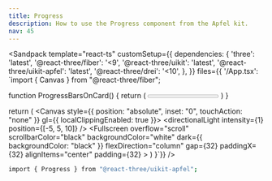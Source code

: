 ```yaml
---
title: Progress
description: How to use the Progress component from the Apfel kit.
nav: 45
---
```


<Sandpack
  template="react-ts"
  customSetup={{
    dependencies: {
      'three': 'latest',
      '@react-three/fiber': '<9',
      '@react-three/uikit': 'latest',
      '@react-three/uikit-apfel': 'latest',
      '@react-three/drei': '<10',
    },
  }}
  files={{
    '/App.tsx': `import { Canvas } from "@react-three/fiber";

function ProgressBarsOnCard() {
  return (
    <Card width={200} borderRadius={32} padding={16} flexDirection="column" gapRow={16}>
      <Progress value={0} />
      <Progress value={0.25} />
      <Progress value={0.5} />
      <Progress value={0.75} />
      <Progress value={1} />
    </Card>
  )
}

  return (
    <Canvas style={{ position: "absolute", inset: "0", touchAction: "none" }} gl={{ localClippingEnabled: true }}>
      <ambientLight intensity={0.5} />
      <directionalLight intensity={1} position={[-5, 5, 10]} />
      <Defaults>
        <Fullscreen
          overflow="scroll"
          scrollbarColor="black"
          backgroundColor="white"
          dark={{ backgroundColor: "black" }}
          flexDirection="column"
          gap={32}
          paddingX={32}
          alignItems="center"
          padding={32}
        >
          <ProgressBarsOnCard />
        </Fullscreen>
      </Defaults>
    </Canvas>
  )
}`}}
/>

```bash
import { Progress } from "@react-three/uikit-apfel";
```